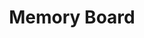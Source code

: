 ---
title: "Memory Board"
subtitle: ""
creator: ""
categories: ["clothes"]
featuredImage: "../src/assets/images/item/clothes/DSC02932.png"
views: ["../src/assets/images/item/clothes/DSC02932.png"]
nextItem: []
---